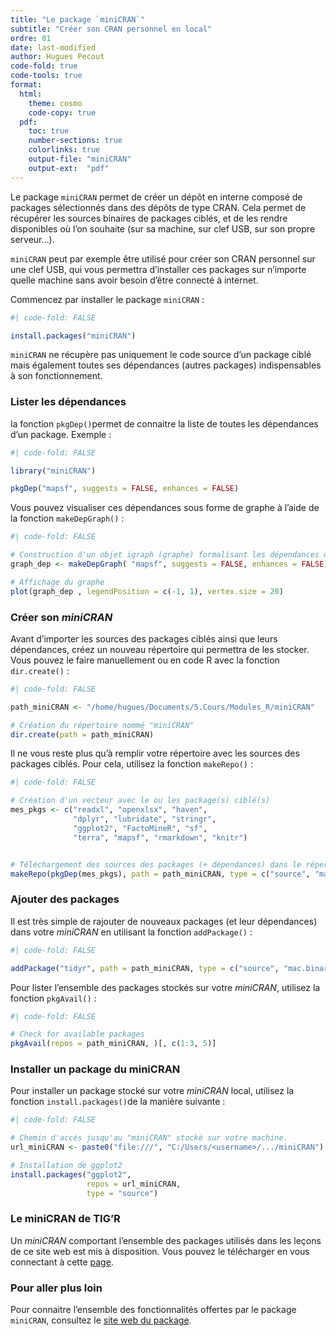 ```yaml
---
title: "Le package `miniCRAN`"
subtitle: "Créer son CRAN personnel en local"
ordre: 01
date: last-modified
author: Hugues Pecout
code-fold: true
code-tools: true
format:
  html:
    theme: cosmo
    code-copy: true
  pdf:
    toc: true
    number-sections: true
    colorlinks: true
    output-file: "miniCRAN"
    output-ext:  "pdf"
---
```




Le package `miniCRAN` permet de créer un dépôt en interne composé de packages sélectionnés dans des dépôts de type CRAN. Cela permet de récupérer les sources binaires de packages ciblés, et de les rendre disponibles où l'on souhaite (sur sa machine, sur clef USB, sur son propre serveur...). 

`miniCRAN` peut par exemple être utilisé pour créer son CRAN personnel sur une clef USB, qui vous permettra d'installer ces packages sur n'importe quelle machine sans avoir besoin d'être connecté à internet.

Commencez par installer le package `miniCRAN` :

```r
#| code-fold: FALSE

install.packages("miniCRAN")
```


`miniCRAN` ne récupère pas uniquement le code source d'un package ciblé mais également toutes ses dépendances (autres packages) indispensables à son fonctionnement.

### Lister les dépendances

la fonction `pkgDep()`permet de connaitre la liste de toutes les dépendances d'un package. Exemple :


```r
#| code-fold: FALSE

library("miniCRAN")

pkgDep("mapsf", suggests = FALSE, enhances = FALSE)

```

Vous pouvez visualiser ces dépendances sous forme de graphe à l'aide de la fonction `makeDepGraph()` :

```r
#| code-fold: FALSE

# Construction d'un objet igraph (graphe) formalisant les dépendances d'un package
graph_dep <- makeDepGraph( "mapsf", suggests = FALSE, enhances = FALSE)

# Affichage du graphe
plot(graph_dep , legendPosition = c(-1, 1), vertex.size = 20)

```


### Créer son *miniCRAN*

Avant d'importer les sources des packages ciblés ainsi que leurs dépendances, créez un nouveau répertoire qui permettra de les stocker.
Vous pouvez le faire manuellement ou en code R avec la fonction `dir.create()` :


```r
#| code-fold: FALSE

path_miniCRAN <- "/home/hugues/Documents/5.Cours/Modules_R/miniCRAN"

# Création du répertoire nommé "miniCRAN"
dir.create(path = path_miniCRAN)

```

Il ne vous reste plus qu'à remplir votre répertoire avec les sources des packages ciblés. Pour cela, utilisez la fonction `makeRepo()` :

```r
#| code-fold: FALSE

# Création d'un vecteur avec le ou les package(s) ciblé(s)
mes_pkgs <- c("readxl", "openxlsx", "haven",
              "dplyr", "lubridate", "stringr",
              "ggplot2", "FactoMineR", "sf",
              "terra", "mapsf", "rmarkdown", "knitr")


# Téléchargement des sources des packages (+ dépendances) dans le répertoire "miniCRAN"
makeRepo(pkgDep(mes_pkgs), path = path_miniCRAN, type = c("source", "mac.binary", "win.binary"))

```

### Ajouter des packages

Il est très simple de rajouter de nouveaux packages (et leur dépendances) dans votre *miniCRAN* en utilisant la fonction `addPackage()` :

```r
#| code-fold: FALSE

addPackage("tidyr", path = path_miniCRAN, type = c("source", "mac.binary", "win.binary"))

```


Pour lister l'ensemble des packages stockés sur votre *miniCRAN*, utilisez la fonction `pkgAvail()` :

```r
#| code-fold: FALSE

# Check for available packages
pkgAvail(repos = path_miniCRAN, )[, c(1:3, 5)]
```

### Installer un package du miniCRAN

Pour installer un package stocké sur votre *miniCRAN* local, utilisez la fonction `install.packages()`de la manière suivante :

```r
#| code-fold: FALSE

# Chemin d'accès jusqu'au "miniCRAN" stocké sur votre machine.
url_miniCRAN <- paste0("file:///", "C:/Users/<username>/.../miniCRAN")

# Installation de ggplot2 
install.packages("ggplot2", 
                 repos = url_miniCRAN,
                 type = "source")

```

### Le miniCRAN de TIG'R

Un *miniCRAN* comportant l'ensemble des packages utilisés dans les leçons de ce site web est mis à disposition. 
Vous pouvez le télécharger en vous connectant à cette [page](https://bit.ly/3X1L4lk).


### Pour aller plus loin

Pour connaitre l'ensemble des fonctionnalités offertes par le package `miniCRAN`, consultez le [site web du package](http://andrie.github.io/miniCRAN/index.html).

\
\

<!-- ::: center -->
<!-- <a href="/miniCRAN.pdf" class="btn btn-success" role="button" aria-disabled="true"><i class="bi bi-file-pdf"></i> Télécharger ce document format PDF</a> -->
<!-- ::: -->



